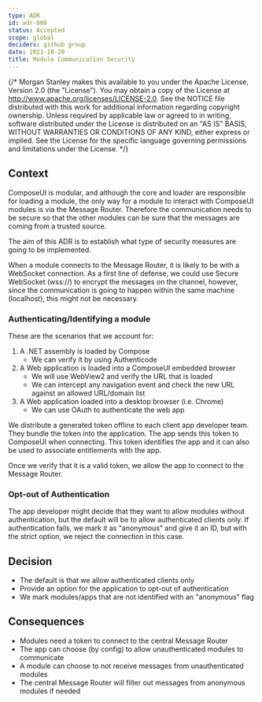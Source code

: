 ```yaml
---
type: ADR
id: adr-008
status: Accepted
scope: global
deciders: github group
date: 2021-10-20
title: Module Communication Security
---
```


{/* Morgan Stanley makes this available to you under the Apache License, Version 2.0 (the "License"). You may obtain a copy of the License at http://www.apache.org/licenses/LICENSE-2.0. See the NOTICE file distributed with this work for additional information regarding copyright ownership. Unless required by applicable law or agreed to in writing, software distributed under the License is distributed on an "AS IS" BASIS, WITHOUT WARRANTIES OR CONDITIONS OF ANY KIND, either express or implied. See the License for the specific language governing permissions and limitations under the License. */}

## Context

ComposeUI is modular, and although the core and loader are responsible for loading a module, the only
way for a module to interact with ComposeUI modules is via the Message Router. Therefore the communication
needs to be secure so that the other modules can be sure that the messages are coming from a trusted source.

The aim of this ADR is to establish what type of security measures are going to be implemented.

When a module connects to the Message Router, it is likely to be with a WebSocket connection.
As a first line of defense, we could use Secure WebSocket (wss://) to encrypt the messages on the channel,
however, since the communication is going to happen within the same machine (localhost), this might not be
necessary.

### Authenticating/Identifying a module

These are the scenarios that we account for:

1. A .NET assembly is loaded by Compose
   - We can verify it by using Authenticode
2. A Web application is loaded into a ComposeUI embedded browser
   - We will use WebView2 and verify the URL that is loaded
   - We can intercept any navigation event and check the new URL against an allowed URL/domain list
3. A Web application loaded into a desktop browser (i.e. Chrome)
   - We can use OAuth to authenticate the web app

We distribute a generated token offline to each client app developer team.
They bundle the token into the application. The app sends this token to ComposeUI when connecting.
This token identifies the app and it can also be used to associate entitlements with the app.

Once we verify that it is a valid token, we allow the app to connect to the Message Router.

### Opt-out of Authentication

The app developer might decide that they want to allow modules without authentication, but the default
will be to allow authenticated clients only.
If authentication fails, we mark it as "anonymous" and give it an ID, but with the strict option,
we reject the connection in this case.

## Decision

- The default is that we allow authenticated clients only
- Provide an option for the application to opt-out of authentication
- We mark modules/apps that are not identified with an "anonymous" flag

## Consequences

- Modules need a token to connect to the central Message Router
- The app can choose (by config) to allow unauthenticated modules to communicate
- A module can choose to not receive messages from unauthenticated modules
- The central Message Router will filter out messages from anonymous modules if needed
